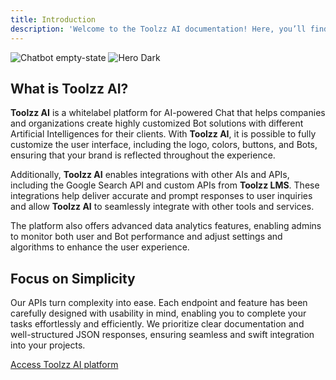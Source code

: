 ```yaml
---
title: Introduction 
description: 'Welcome to the Toolzz AI documentation! Here, you’ll find detailed information about authentication, endpoints, request and response examples, and details about available events.'
---
```


<Frame caption="Page where users can create their first chatbot">
  <img
    className="block dark:hidden"
    src="/images/chatbot.png"
    alt="Chatbot empty-state"
  />
  <img
    className="hidden dark:block"
    src="/images/chatbot.png"
    alt="Hero Dark"
  />
</Frame>



## What is Toolzz AI?

**Toolzz AI** is a whitelabel platform for AI-powered Chat that helps companies and organizations create highly customized Bot solutions with different Artificial Intelligences for their clients. With **Toolzz AI**, it is possible to fully customize the user interface, including the logo, colors, buttons, and Bots, ensuring that your brand is reflected throughout the experience.

Additionally, **Toolzz AI** enables integrations with other AIs and APIs, including the Google Search API and custom APIs from **Toolzz LMS**. These integrations help deliver accurate and prompt responses to user inquiries and allow **Toolzz AI** to seamlessly integrate with other tools and services.

The platform also offers advanced data analytics features, enabling admins to monitor both user and Bot performance and adjust settings and algorithms to enhance the user experience.

## Focus on Simplicity

Our APIs turn complexity into ease. Each endpoint and feature has been carefully designed with usability in mind, enabling you to complete your tasks effortlessly and efficiently. We prioritize clear documentation and well-structured JSON responses, ensuring seamless and swift integration into your projects.


[Access Toolzz AI platform](https://admin.toolzz.ai)

